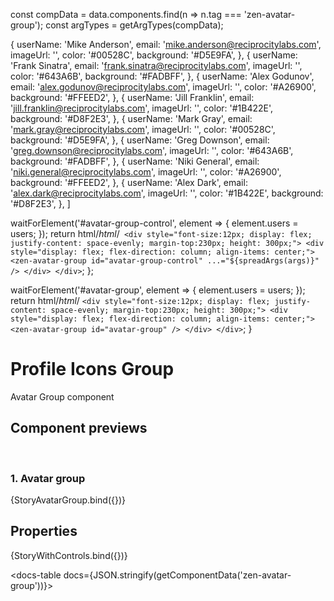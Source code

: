 const compData = data.components.find(n => n.tag === 'zen-avatar-group');
const argTypes = getArgTypes(compData);

<Meta title="Smart/Avatar Group" component="zen-avatar-group" argTypes={argTypes} />

  {
    userName: 'Mike Anderson',
    email: 'mike.anderson@reciprocitylabs.com',
    imageUrl: '',
    color: '#00528C',
    background: '#D5E9FA',
  },
  {
    userName: 'Frank Sinatra',
    email: 'frank.sinatra@reciprocitylabs.com',
    imageUrl: '',
    color: '#643A6B',
    background: '#FADBFF',
  },
  {
    userName: 'Alex Godunov',
    email: 'alex.godunov@reciprocitylabs.com',
    imageUrl: '',
    color: '#A26900',
    background: '#FFEED2',
  },
  {
    userName: 'Jill Franklin',
    email: 'jill.franklin@reciprocitylabs.com',
    imageUrl: '',
    color: '#1B422E',
    background: '#D8F2E3',
  },
  {
    userName: 'Mark Gray',
    email: 'mark.gray@reciprocitylabs.com',
    imageUrl: '',
    color: '#00528C',
    background: '#D5E9FA',
  },
  {
    userName: 'Greg Downson',
    email: 'greg.downson@reciprocitylabs.com',
    imageUrl: '',
    color: '#643A6B',
    background: '#FADBFF',
  },
  {
    userName: 'Niki General',
    email: 'niki.general@reciprocitylabs.com',
    imageUrl: '',
    color: '#A26900',
    background: '#FFEED2',
  },
  {
    userName: 'Alex Dark',
    email: 'alex.dark@reciprocitylabs.com',
    imageUrl: '',
    color: '#1B422E',
    background: '#D8F2E3',
  },
]

  waitForElement('#avatar-group-control', element => {
    element.users = users;
  });
  return html/*html*/`
    <div style="font-size:12px; display: flex; justify-content: space-evenly; margin-top:230px; height: 300px;">
        <div style="display: flex; flex-direction: column; align-items: center;">
            <zen-avatar-group id="avatar-group-control" ...="${spreadArgs(args)}" />
        </div>
    </div>`;
};

  waitForElement('#avatar-group', element => {
    element.users = users;
  });
  return html/*html*/ `
    <div style="font-size:12px; display: flex; justify-content: space-evenly; margin-top:230px; height: 300px;">
      <div style="display: flex; flex-direction: column; align-items: center;">
        <zen-avatar-group id="avatar-group" />
      </div>
    </div>
  `;
}


# Profile Icons Group

Avatar Group component

## Component previews

<br />

### 1. Avatar group

<Canvas>
  <Story name="StoryAvatarVariants">{StoryAvatarGroup.bind({})}</Story>
</Canvas>

## Properties

<Canvas>
  <Story
    name="default"
    args={{
      ...getDefaultArgs(argTypes),
      users : {users}
    }}
  >
    {StoryWithControls.bind({})}
  </Story>
</Canvas>

<ArgsTable story="default" />

<docs-table docs={JSON.stringify(getComponentData('zen-avatar-group'))}></docs-table>

